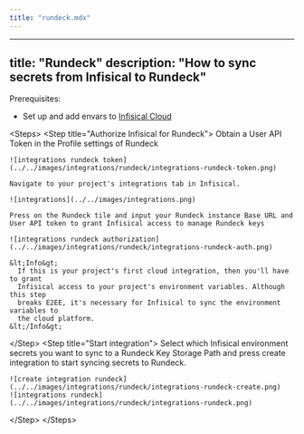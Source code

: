 ```yaml
---
title: "rundeck.mdx"
---
```


---
title: "Rundeck"
description: "How to sync secrets from Infisical to Rundeck"
---

Prerequisites:

- Set up and add envars to [Infisical Cloud](https://app.infisical.com)

&lt;Steps&gt;
  &lt;Step title="Authorize Infisical for Rundeck"&gt;
    Obtain a User API Token in the Profile settings of Rundeck

    ![integrations rundeck token](../../images/integrations/rundeck/integrations-rundeck-token.png)

    Navigate to your project's integrations tab in Infisical.

    ![integrations](../../images/integrations.png)

    Press on the Rundeck tile and input your Rundeck instance Base URL and User API token to grant Infisical access to manage Rundeck keys

    ![integrations rundeck authorization](../../images/integrations/rundeck/integrations-rundeck-auth.png)

    &lt;Info&gt;
      If this is your project's first cloud integration, then you'll have to grant
      Infisical access to your project's environment variables. Although this step
      breaks E2EE, it's necessary for Infisical to sync the environment variables to
      the cloud platform.
    &lt;/Info&gt;

  &lt;/Step&gt;
  &lt;Step title="Start integration"&gt;
    Select which Infisical environment secrets you want to sync to a Rundeck Key Storage Path and press create integration to start syncing secrets to Rundeck.

    ![create integration rundeck](../../images/integrations/rundeck/integrations-rundeck-create.png)
    ![integrations rundeck](../../images/integrations/rundeck/integrations-rundeck.png)

  &lt;/Step&gt;
&lt;/Steps&gt;
